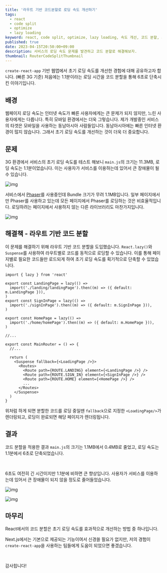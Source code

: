 ```yaml
---
title: '라우트 기반 코드분할로 로딩 속도 개선하기'
tags:
  - react
  - code split
  - optimize
  - lazy loading
keyword: react, code split, optimize, lazy loading, 속도 개선, 코드 분할, 최적화
published: true
date: 2023-04-15T20:50:00+09:00
description: 서비스의 로딩 속도 문제를 발견하고 코드 분할로 해결해보자.
thumbnail: RouterCodeSplitThumbnail
---
```


`create-react-app` 기반 웹앱에서 초기 로딩 속도를 개선한 경험에 대해 공유하고자 합니다. (빠른 3G 기준) 처음에는 1.1분이라는 로딩 시간을 코드 분할을 통해 6초로 단축시킨 이야기입니다.

## 배경

웹페이지 로딩 속도는 인터넷 속도가 빠른 사용자에게는 큰 문제가 되지 않지만, 느린 사용자에게는 다릅니다. 특히 모바일 환경에서는 더욱 그렇습니다.
제가 개발중인 서비스의 타겟은 모바일을 사용하는 동남아시아 사람들입니다. 동남아시아에는 빠른 인터넷 환경이 많지 않습니다. 그래서 초기 로딩 속도를 개선하는 것이 더욱 더 중요합니다.

## 문제

3G 환경에서 서비스의 초기 로딩 속도를 테스트 해보니 `main.js`의 크기는 11.3MB, 로딩 속도는 1.1분이었습니다. 이는 사용자가 서비스를 이용하는데 있어서 큰 장애물이 될 수 있습니다.

![img](BeforeCodeSplit '코드 분할 전 main.js 네트워크 로드')

서비스에서 [Phaser](https://phaser.io/phaser3)를 사용중인데 Bundle 크기가 무려 1.1MB입니다. 일부 페이지에서만 Phaser를 사용하고 있는데 모든 페이지에서 Phaser를 로딩하는 것은 비효율적입니다. 로딩하려는 페이지에서 사용하지 않는 다른 라이브러리도 마찬가지입니다.

![img](PhaserBundleSize 'bundlephobia에서 Phaser Bundle 크기')

## 해결책 - 라우트 기반 코드 분할

이 문제를 해결하기 위해 라우트 기반 코드 분할을 도입했습니다.
`React.lazy()`와 `Suspense`를 사용하여 라우트별로 코드를 동적으로 로딩할 수 있습니다. 이를 통해 페이지별로 필요한 코드들만 로드되게 하여 초기 로딩 속도를 획기적으로 단축할 수 있었습니다.

```tsx showLineNumbers="true" path="src/pages/index.ts"
import { lazy } from 'react'

export const LandingPage = lazy(() =>
  import('./landing/landingPage').then((m) => ({ default: m.LandingPage })),
)
export const SignInPage = lazy(() =>
  import('./signInPage').then((m) => ({ default: m.SignInPage })),
)

export const HomePage = lazy(() =>
  import('./home/homePage').then((m) => ({ default: m.HomePage })),
)

//...
```

```tsx showLineNumbers="true" path="src/mainRouter.tsx"
export const MainRouter = () => {
  //...

  return (
    <Suspense fallback={<LoadingPage />}>
      <Routes>
        <Route path={ROUTE.LANDING} element={<LandingPage />} />
        <Route path={ROUTE.SIGN_IN} element={<SignInPage />} />
        <Route path={ROUTE.HOME} element={<HomePage />} />
        ...
      </Routes>
    </Suspense>
  )
}
```

위처럼 하게 되면 분할한 코드를 로딩 중일땐 `fallback`으로 지정한 `<LoadingPage/>`가 렌더링되고, 로딩이 완료되면 해당 페이지가 렌더링됩니다.

## 결과

코드 분할을 적용한 결과 `main.js`의 크기는 1.1MB에서 0.4MB로 줄었고, 로딩 속도는 1.1분에서 6초로 단축되었습니다.

<br />

6초도 여전히 긴 시간이지만 1.1분에 비하면 큰 향상입니다. 사용자가
서비스를 이용하는데 있어서 큰 장애물이 되지 않을 정도로 줄어들었습니다.

![img](CodeSplitSlackMessage)

![img](AfterCodeSplit '코드 분할 후 main.js 네트워크 로드')

## 마무리

React에서의 코드 분할은 초기 로딩 속도를 효과적으로 개선하는 방법 중 하나입니다.

Next.js에서는 기본으로 제공되는 기능이여서 신경쓸 필요가 없지만, 저의 경험이 `create-react-app`을 사용하는 팀들에게 도움이 되었으면 좋겠습니다.

<br />

감사힙니다!
